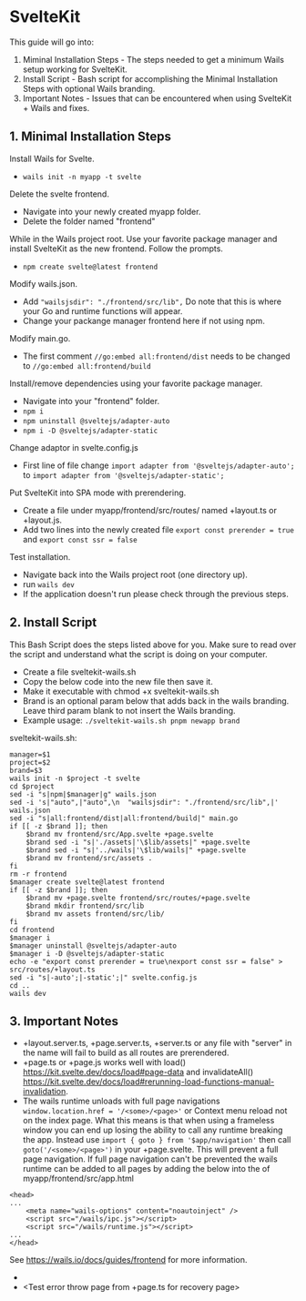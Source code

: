 # SvelteKit

This guide will go into:
1. Miminal Installation Steps - The steps needed to get a minimum Wails setup working for SvelteKit.
2. Install Script - Bash script for accomplishing the Minimal Installation Steps with optional Wails branding.
3. Important Notes - Issues that can be encountered when using SvelteKit + Wails and fixes.

## 1. Minimal Installation Steps

Install Wails for Svelte.
- `wails init -n myapp -t svelte`

Delete the svelte frontend.
- Navigate into your newly created myapp folder.
- Delete the folder named "frontend"

While in the Wails project root. Use your favorite package manager and install SvelteKit as the new frontend.  Follow the prompts.
- `npm create svelte@latest frontend`

Modify wails.json.
- Add `"wailsjsdir": "./frontend/src/lib",` Do note that this is where your Go and runtime functions will appear.
- Change your packange manager frontend here if not using npm.

Modify main.go.
- The first comment `//go:embed all:frontend/dist` needs to be changed to `//go:embed all:frontend/build`

Install/remove dependencies using your favorite package manager.
- Navigate into your "frontend" folder.
- `npm i`
- `npm uninstall @sveltejs/adapter-auto`
- `npm i -D @sveltejs/adapter-static`

Change adaptor in svelte.config.js
- First line of file change `import adapter from '@sveltejs/adapter-auto';` to `import adapter from '@sveltejs/adapter-static';`

Put SvelteKit into SPA mode with prerendering.
- Create a file under myapp/frontend/src/routes/ named +layout.ts or +layout.js.
- Add two lines into the newly created file `export const prerender = true` and `export const ssr = false`

Test installation.
- Navigate back into the Wails project root (one directory up).
- run `wails dev`
- If the application doesn't run please check through the previous steps.

## 2. Install Script

This Bash Script does the steps listed above for you.  Make sure to read over the script and understand what the script is doing on your computer.

- Create a file sveltekit-wails.sh
- Copy the below code into the new file then save it.
- Make it executable with chmod +x sveltekit-wails.sh
- Brand is an optional param below that adds back in the wails branding.  Leave third param blank to not insert the Wails branding.
- Example usage: `./sveltekit-wails.sh pnpm newapp brand`

sveltekit-wails.sh:
```
manager=$1
project=$2
brand=$3
wails init -n $project -t svelte
cd $project
sed -i "s|npm|$manager|g" wails.json
sed -i 's|"auto",|"auto",\n  "wailsjsdir": "./frontend/src/lib",|' wails.json
sed -i "s|all:frontend/dist|all:frontend/build|" main.go
if [[ -z $brand ]]; then
	$brand mv frontend/src/App.svelte +page.svelte
	$brand sed -i "s|'./assets|'\$lib/assets|" +page.svelte
	$brand sed -i "s|'../wails|'\$lib/wails|" +page.svelte
	$brand mv frontend/src/assets .
fi
rm -r frontend
$manager create svelte@latest frontend
if [[ -z $brand ]]; then
	$brand mv +page.svelte frontend/src/routes/+page.svelte
	$brand mkdir frontend/src/lib
	$brand mv assets frontend/src/lib/
fi
cd frontend
$manager i
$manager uninstall @sveltejs/adapter-auto
$manager i -D @sveltejs/adapter-static
echo -e "export const prerender = true\nexport const ssr = false" > src/routes/+layout.ts
sed -i "s|-auto';|-static';|" svelte.config.js
cd ..
wails dev
```

## 3. Important Notes

- +layout.server.ts, +page.server.ts, +server.ts or any file with "server" in the name will fail to build as all routes are prerendered.
- +page.ts or +page.js works well with load() https://kit.svelte.dev/docs/load#page-data and invalidateAll() https://kit.svelte.dev/docs/load#rerunning-load-functions-manual-invalidation.
- The wails runtime unloads with full page navigations `window.location.href = '/<some>/<page>'` or Context menu reload not on the index page.  What this means is that when using a frameless window you can end up losing the ability to call any runtime breaking the app. Instead use `import { goto } from '$app/navigation'` then call `goto('/<some>/<page>')` in your +page.svelte. This will prevent a full page navigation.  If full page navigation can't be prevented the wails runtime can be added to all pages by adding the below into the <head> of myapp/frontend/src/app.html
```
<head>
...
	<meta name="wails-options" content="noautoinject" />
	<script src="/wails/ipc.js"></script>
	<script src="/wails/runtime.js"></script>
...
</head>
```
See https://wails.io/docs/guides/frontend for more information.
- <Test use:enhance for forms>
- <Test error throw page from +page.ts for recovery page>
